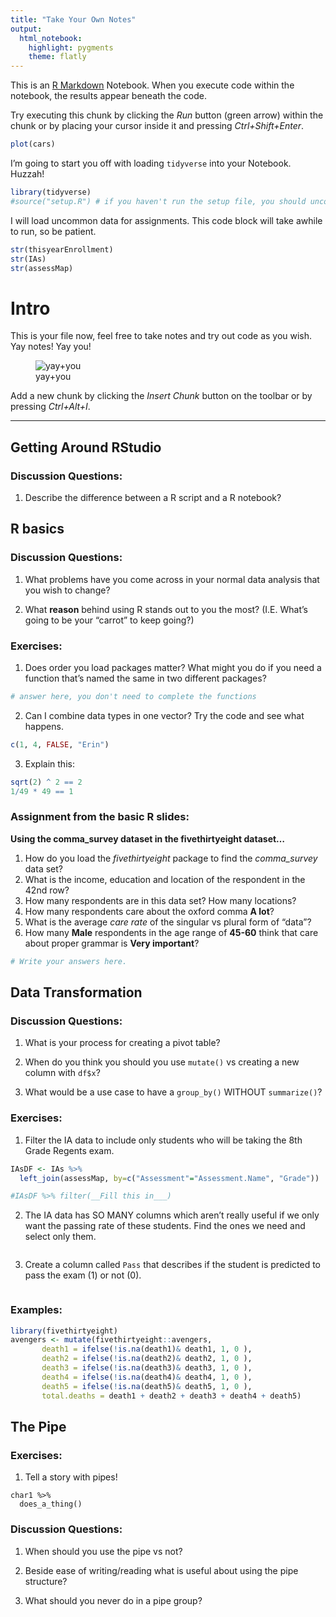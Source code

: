```yaml
---
title: "Take Your Own Notes"
output: 
  html_notebook: 
    highlight: pygments
    theme: flatly
---
```


This is an [R Markdown](http://rmarkdown.rstudio.com) Notebook. When you execute code within the notebook, the results appear beneath the code. 

Try executing this chunk by clicking the *Run* button (green arrow) within the chunk or by placing your cursor inside it and pressing *Ctrl+Shift+Enter*. 

```r
plot(cars)
```


I'm going to start you off with loading `tidyverse` into your Notebook. Huzzah!
```r
library(tidyverse)
#source("setup.R") # if you haven't run the setup file, you should uncomment this line
```

I will load uncommon data for assignments. This code block will take awhile to run, so be patient.

```r
str(thisyearEnrollment)
str(IAs)
str(assessMap)
```


# Intro
This is your file now, feel free to take notes and try out code as you wish. Yay notes! Yay you!

![yay+you](http://media3.giphy.com/media/lrWJPrzlcOqs/giphy-downsized.gif)  
 

Add a new chunk by clicking the *Insert Chunk* button on the toolbar or by pressing *Ctrl+Alt+I*.

----
## Getting Around RStudio

### Discussion Questions:
1. Describe the difference between a R script and a R notebook? 


## R basics

### Discussion Questions:

1. What problems have you come across in your normal data analysis that you wish to change?

2. What **reason** behind using R stands out to you the most? (I.E. What's going to be your "carrot" to keep going?)

### Exercises:

1. Does order you load packages matter? What might you do if you need a function that's named the same in two different packages?
```r
# answer here, you don't need to complete the functions
```

2. Can I combine data types in one vector? Try the code and see what happens. 
```r
c(1, 4, FALSE, "Erin")
```

3. Explain this:
```r
sqrt(2) ^ 2 == 2
1/49 * 49 == 1
```



### Assignment from the basic R slides:
**Using the comma_survey dataset in the fivethirtyeight dataset...**

1. How do you load the _fivethirtyeight_ package to find the *comma_survey* data set?
1. What is the income, education and location of the respondent in the 42nd row?
1. How many respondents are in this data set? How many locations?
1. How many respondents care about the oxford comma **A lot**? 
1. What is the average *care rate* of the singular vs plural form of "data"? 
1. How many **Male** respondents in the age range of **45-60** think that care about proper grammar is **Very important**?


```r
# Write your answers here.

```


## Data Transformation
### Discussion Questions:

1. What is your process for creating a pivot table?

2. When do you think you should you use `mutate()` vs creating a new column with `df$x`?

3. What would be a use case to have a `group_by()` WITHOUT `summarize()`?

### Exercises: 

1. Filter the IA data to include only students who will be taking the 8th Grade Regents exam.

```r
IAsDF <- IAs %>% 
  left_join(assessMap, by=c("Assessment"="Assessment.Name", "Grade")) 

#IAsDF %>% filter(__Fill this in___) 
```

2.  The IA data has SO MANY columns which aren't really useful if we only want the passing rate of these students. Find the ones we need and select only them.

```r

```

3. Create a column called `Pass` that describes if the student is predicted to pass the exam (1) or not (0).
```r

```

### Examples:

```r
library(fivethirtyeight)
avengers <- mutate(fivethirtyeight::avengers, 
       death1 = ifelse(!is.na(death1)& death1, 1, 0 ),
       death2 = ifelse(!is.na(death2)& death2, 1, 0 ),
       death3 = ifelse(!is.na(death3)& death3, 1, 0 ),
       death4 = ifelse(!is.na(death4)& death4, 1, 0 ),
       death5 = ifelse(!is.na(death5)& death5, 1, 0 ),
       total.deaths = death1 + death2 + death3 + death4 + death5) 
```

## The Pipe
### Exercises: 

1. Tell a story with pipes! 
```
char1 %>%
  does_a_thing()
```

### Discussion Questions:

1. When should you use the pipe vs not?


2. Beside ease of writing/reading what is useful about using the pipe structure?


3. What should you never do in a pipe group?


